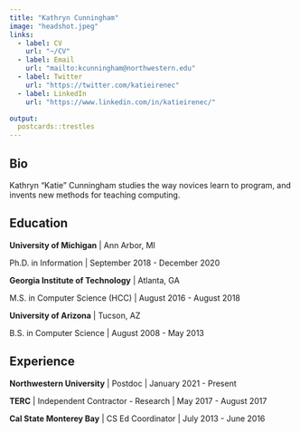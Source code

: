 ```yaml
---
title: "Kathryn Cunningham"
image: "headshot.jpeg"
links:
  - label: CV
    url: "~/CV"
  - label: Email
    url: "mailto:kcunningham@northwestern.edu"
  - label: Twitter
    url: "https://twitter.com/katieirenec"
  - label: LinkedIn
    url: "https://www.linkedin.com/in/katieirenec/"

output:
  postcards::trestles
---
```

 
## Bio

Kathryn "Katie" Cunningham studies the way novices learn to program, and invents new methods for teaching computing.

## Education

**University of Michigan** | Ann Arbor, MI

Ph.D. in Information | September 2018 - December 2020

**Georgia Institute of Technology** | Atlanta, GA

M.S. in Computer Science (HCC) | August 2016 - August 2018

**University of Arizona** | Tucson, AZ

B.S. in Computer Science | August 2008 - May 2013

## Experience

**Northwestern University** | Postdoc | January 2021 - Present

**TERC** | Independent Contractor - Research | May 2017 - August 2017

**Cal State Monterey Bay** | CS Ed Coordinator | July 2013 - June 2016
